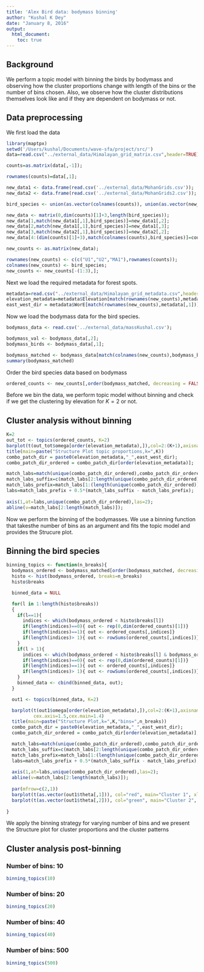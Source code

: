 ```yaml
---
title: 'Alex Bird data: bodymass binning'
author: "Kushal K Dey"
date: "January 8, 2016"
output: 
  html_document:
    toc: true
---
```


## Background

We perform a topic model with binning the birds by bodymass and observing how the cluster proportions change with length of the bins or the number of bins chosen. Also, we observe how the cluster distributions themselves look like and if they are dependent on bodymass or not. 

## Data preprocessing

We first load the data

```r
library(maptpx)
setwd('/Users/kushal/Documents/wave-sfa/project/src/')
data=read.csv("../external_data/Himalayan_grid_matrix.csv",header=TRUE);

counts=as.matrix(data[,-1]);

rownames(counts)=data[,1];

new_data1 <- data.frame(read.csv('../external_data/MohanGrids.csv'));
new_data2 <- data.frame(read.csv('../external_data/MohanGrids2.csv'));

bird_species <- union(as.vector(colnames(counts)), union(as.vector(new_data1[,1]), as.vector(new_data2[,1])));

new_data <- matrix(0,dim(counts)[1]+3,length(bird_species));
new_data[1,match(new_data1[,1],bird_species)]=new_data1[,2];
new_data[2,match(new_data1[,1],bird_species)]=new_data1[,3];
new_data[3,match(new_data2[,1],bird_species)]=new_data2[,2];
new_data[4:(dim(counts)[1]+3),match(colnames(counts),bird_species)]=counts;

new_counts <- as.matrix(new_data);

rownames(new_counts) <- c(c("U1","U2","MA1"),rownames(counts));
colnames(new_counts) <- bird_species;
new_counts <- new_counts[-(1:3),];

```

Next we load the required metadata for forest spots.


```r
metadata=read.csv("../external_data/Himalayan_grid_metadata.csv",header=TRUE);
elevation_metadata=metadata$Elevation[match(rownames(new_counts),metadata[,1])];
east_west_dir = metadata$WorE[match(rownames(new_counts),metadata[,1])];

```

Now we load the bodymass data for the bird species. 

```r
bodymass_data <- read.csv('../external_data/massKushal.csv');

bodymass_val <- bodymass_data[,2];
bodymass_birds <- bodymass_data[,1];

bodymass_matched <- bodymass_data[match(colnames(new_counts),bodymass_birds),2];
summary(bodymass_matched)

```

Order the bird species data based on bodymass 

```r
ordered_counts <- new_counts[,order(bodymass_matched, decreasing = FALSE)];
```

Before we bin the data, we perform topic model without binning and check if we get the clustering by elevation for $K=2$ or not. 

## Cluster analysis without binning

```r
K=2
out_tot <- topics(ordered_counts, K=2)
barplot(t(out_tot$omega[order(elevation_metadata),]),col=2:(K+1),axisnames=F,space=0,border=NA,main="",las=1,ylim=c(0,1),cex.axis=1.5,cex.main=1.4)
title(main=paste("Structure Plot topic proportions,k=",K))
combo_patch_dir = paste0(elevation_metadata,"_",east_west_dir);
combo_patch_dir_ordered = combo_patch_dir[order(elevation_metadata)];

match_labs=match(unique(combo_patch_dir_ordered),combo_patch_dir_ordered);
match_labs_suffix=c(match_labs[2:length(unique(combo_patch_dir_ordered))],35);
match_labs_prefix=match_labs[1:(length(unique(combo_patch_dir_ordered)))];
labs=match_labs_prefix + 0.5*(match_labs_suffix - match_labs_prefix);
  
axis(1,at=labs,unique(combo_patch_dir_ordered),las=2);
abline(v=match_labs[2:length(match_labs)]);


```

Now we perform the binning of the bodymasses. We use a binning function that takesthe number of bins as an argument and fits the topic model and provides the Strucure plot.

## Binning the bird species 

```r

binning_topics <- function(n_breaks){
  bodymass_ordered <- bodymass_matched[order(bodymass_matched, decreasing = FALSE)];
  histo <- hist(bodymass_ordered, breaks=n_breaks)
  histo$breaks

  binned_data = NULL

  for(l in 1:length(histo$breaks))
  {
    if(l==1){
      indices <- which(bodymass_ordered < histo$breaks[l])
      if(length(indices)==0){ out <- rep(0,dim(ordered_counts)[1])}
      if(length(indices)==1){ out <- ordered_counts[,indices]}
      if(length(indices)> 1){ out <- rowSums(ordered_counts[,indices])}
    }
    if(l > 1){
      indices <- which(bodymass_ordered < histo$breaks[l] & bodymass_ordered > histo$breaks[(l-1)])
      if(length(indices)==0){ out <- rep(0,dim(ordered_counts)[1])}
      if(length(indices)==1){ out <- ordered_counts[,indices]}
      if(length(indices)> 1){ out <- rowSums(ordered_counts[,indices])}
    }
    binned_data <- cbind(binned_data, out);
  }

  out1 <- topics(binned_data, K=2)

  barplot(t(out1$omega[order(elevation_metadata),]),col=2:(K+1),axisnames=F,space=0,border=NA,main="",las=1,ylim=c(0,1),
          cex.axis=1.5,cex.main=1.4)
  title(main=paste("Structure Plot,k=",K,"bins=",n_breaks))
  combo_patch_dir = paste0(elevation_metadata,"_",east_west_dir);
  combo_patch_dir_ordered = combo_patch_dir[order(elevation_metadata)];

  match_labs=match(unique(combo_patch_dir_ordered),combo_patch_dir_ordered);
  match_labs_suffix=c(match_labs[2:length(unique(combo_patch_dir_ordered))],35);
  match_labs_prefix=match_labs[1:(length(unique(combo_patch_dir_ordered)))];
  labs=match_labs_prefix + 0.5*(match_labs_suffix - match_labs_prefix);
  
  axis(1,at=labs,unique(combo_patch_dir_ordered),las=2);
  abline(v=match_labs[2:length(match_labs)]);
  
  par(mfrow=c(2,1))
  barplot(t(as.vector(out1$theta[,1])), col="red", main="Cluster 1", xlab="bird species")
  barplot(t(as.vector(out1$theta[,2])), col="green", main="Cluster 2", xlab="bird species")
  
}


```

We apply the binning strategy for varying number of bins and we present the Structure plot for cluster proportions and the cluster patterns 

## Cluster analysis post-binning

### Number of bins: 10
```r
binning_topics(10)
```

### Number of bins: 20
```r
binning_topics(20)
```

### Number of bins: 40
```r
binning_topics(40)
```

### Number of bins: 500
```r
binning_topics(500)
```



